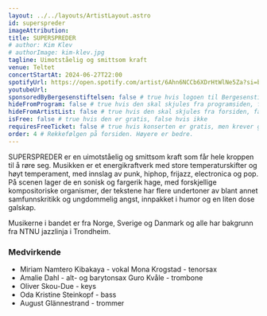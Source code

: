 ```yaml
---
layout: ../../layouts/ArtistLayout.astro
id: superspreder
imageAttribution:
title: SUPERSPREDER
# author: Kim Klev
# authorImage: kim-klev.jpg
tagline: Uimotståelig og smittsom kraft
venue: Teltet
concertStartAt: 2024-06-27T22:00
spotifyUrl: https://open.spotify.com/artist/6Ahn6NCCb6XDrHtWlNe5Za?si=bTbNGWlNTPqC179VG697sQ
youtubeUrl:
sponsoredByBergesenstiftelsen: false # true hvis logoen til Bergesenstiftelsen skal vises, false hvis ikke
hideFromProgram: false # true hvis den skal skjules fra programsiden, false hvis den skal vises
hideFromArtistList: false # true hvis den skal skjules fra forsiden, false hvis den skal vises
isFree: false # true hvis den er gratis, false hvis ikke
requiresFreeTicket: false # true hvis konserten er gratis, men krever gratisbillett
order: 4 # Rekkefølgen på forsiden. Høyere er bedre.
---
```


SUPERSPREDER er en uimotståelig og smittsom kraft som får hele kroppen til å røre seg. Musikken er et energikraftverk med store temperaturskifter og høyt temperament, med innslag av punk, hiphop, frijazz, electronica og pop. På scenen lager de en sonisk og fargerik hage, med forskjellige kompositoriske organismer, der tekstene har flere undertoner av blant annet samfunnskritikk og ungdommelig angst, innpakket i humor og en liten dose galskap.

Musikerne i bandet er fra Norge, Sverige og Danmark og alle har bakgrunn fra NTNU jazzlinja i Trondheim.

### Medvirkende

- Miriam Namtero Kibakaya - vokal Mona Krogstad - tenorsax
- Amalie Dahl - alt- og barytonsax Guro Kvåle - trombone
- Oliver Skou-Due - keys
- Oda Kristine Steinkopf - bass
- August Glännestrand - trommer
